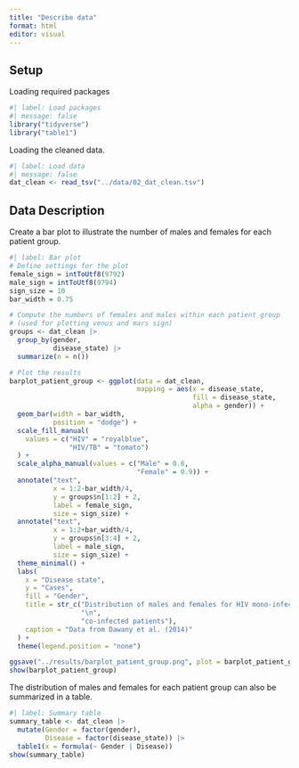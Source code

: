```yaml
---
title: "Describe data"
format: html
editor: visual
---
```


## Setup

Loading required packages

```r
#| label: Load packages
#| message: false
library("tidyverse")
library("table1")
```

Loading the cleaned data.

```r
#| label: Load data
#| message: false
dat_clean <- read_tsv("../data/02_dat_clean.tsv")
```

## Data Description

Create a bar plot to illustrate the number of males and females for each patient group.

```r
#| label: Bar plot
# Define settings for the plot
female_sign = intToUtf8(9792)
male_sign = intToUtf8(9794)
sign_size = 10
bar_width = 0.75

# Compute the numbers of females and males within each patient group 
# (used for plotting venus and mars sign)
groups <- dat_clean |> 
  group_by(gender,
           disease_state) |> 
  summarize(n = n())

# Plot the results
barplot_patient_group <- ggplot(data = dat_clean,
                                mapping = aes(x = disease_state,
                                              fill = disease_state,
                                              alpha = gender)) +
  geom_bar(width = bar_width,
           position = "dodge") +
  scale_fill_manual(
    values = c("HIV" = "royalblue", 
               "HIV/TB" = "tomato")
  ) +
  scale_alpha_manual(values = c("Male" = 0.6,
                                "Female" = 0.9)) +
  annotate("text", 
           x = 1:2-bar_width/4, 
           y = groups$n[1:2] + 2, 
           label = female_sign, 
           size = sign_size) +
  annotate("text", 
           x = 1:2+bar_width/4,
           y = groups$n[3:4] + 2, 
           label = male_sign, 
           size = sign_size) +
  theme_minimal() + 
  labs(
    x = "Disease state",
    y = "Cases",
    fill = "Gender",
    title = str_c("Distribution of males and females for HIV mono-infected and HIV/TB",
                  "\n",
                  "co-infected patients"),
    caption = "Data from Dawany et al. (2014)"
  ) +
  theme(legend.position = "none")

ggsave("../results/barplot_patient_group.png", plot = barplot_patient_group)
show(barplot_patient_group)
```

The distribution of males and females for each patient group can also be summarized in a table.

```r
#| label: Summary table
summary_table <- dat_clean |>
  mutate(Gender = factor(gender),
         Disease = factor(disease_state)) |> 
  table1(x = formula(~ Gender | Disease))
show(summary_table)
```

